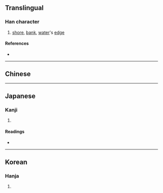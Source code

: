 {{character info/new}}
==Translingual==

===Han character===
{{Han char|rn=85|rad=水|as=11|sn=14|four=|canj=EUMG|ids=⿰氵崖}}

# [[shore]], [[bank]], [[water]]'s [[edge]]

====References====
* {{Han ref|kx=0644.250|dkj=18105|dj=1053.030|hdz=31724.010|uh=6F04|ud=28420}}

----

==Chinese==
{{zh-see|涯|v}}

----

==Japanese==

===Kanji===
{{ja-kanji|grade=|rs=水11}}

# {{defn|lang=ja|sort=水11}}

====Readings====
* {{ja-readings|on=[[がい]] (gai)|kun=[[はて]] (hate)}}

----

==Korean==

===Hanja===
{{ko-hanja|hangeul=애|eumhun=|rv=ae|mr=ae|y=ay}}

# {{defn|lang=ko|sort=水11}}